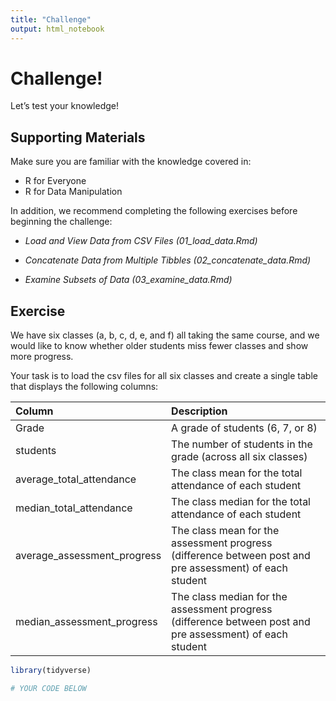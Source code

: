 ```yaml
---
title: "Challenge"
output: html_notebook
---
```


# Challenge!

Let's test your knowledge!

## Supporting Materials

Make sure you are familiar with the knowledge covered in:

-   R for Everyone
-   R for Data Manipulation

In addition, we recommend completing the following exercises before beginning the challenge:

-   *Load and View Data from CSV Files* *(01_load_data.Rmd)*

-   *Concatenate Data from Multiple Tibbles* *(02_concatenate_data.Rmd)*

-   *Examine Subsets of Data (03_examine_data.Rmd)*

## Exercise

We have six classes (a, b, c, d, e, and f) all taking the same course, and we would like to know whether older students miss fewer classes and show more progress.

Your task is to load the csv files for all six classes and create a single table that displays the following columns:

| Column                      | Description                                                                                               |
|:-------------------------|:---------------------------------------------|
| Grade                       | A grade of students (6, 7, or 8)                                                                          |
| students                    | The number of students in the grade (across all six classes)                                              |
| average_total_attendance    | The class mean for the total attendance of each student                                                   |
| median_total_attendance     | The class median for the total attendance of each student                                                 |
| average_assessment_progress | The class mean for the assessment progress (difference between post and pre assessment) of each student   |
| median_assessment_progress  | The class median for the assessment progress (difference between post and pre assessment) of each student |

```r
library(tidyverse)
```

```r
# YOUR CODE BELOW





```
